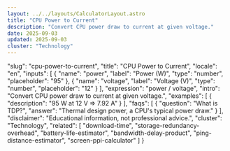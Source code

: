 ```yaml
---
layout: ../../layouts/CalculatorLayout.astro
title: "CPU Power to Current"
description: "Convert CPU power draw to current at given voltage."
date: 2025-09-03
updated: 2025-09-03
cluster: "Technology"
---
```


  "slug": "cpu-power-to-current",
  "title": "CPU Power to Current",
  "locale": "en",
  "inputs": [
    {
      "name": "power",
      "label": "Power (W)",
      "type": "number",
      "placeholder": "95"
    },
    {
      "name": "voltage",
      "label": "Voltage (V)",
      "type": "number",
      "placeholder": "12"
    }
  ],
  "expression": "power / voltage",
  "intro": "Convert CPU power draw to current at given voltage.",
  "examples": [
    {
      "description": "95 W at 12 V ⇒ 7.92 A"
    }
  ],
  "faqs": [
    {
      "question": "What is TDP?",
      "answer": "Thermal design power, a CPU's typical power draw."
    }
  ],
  "disclaimer": "Educational information, not professional advice.",
  "cluster": "Technology",
  "related": [
    "download-time",
    "storage-redundancy-overhead",
    "battery-life-estimator",
    "bandwidth-delay-product",
    "ping-distance-estimator",
    "screen-ppi-calculator"
  ]
}

<Calculator schema={schema} />

